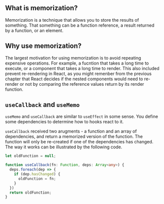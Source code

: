## What is memorization?

Memorization is a technique that allows you to store the results of something. That something can be a function reference, a result returned by a function, or an element.

## Why use memorization?
The largest motivation for using memorization is to avoid repeating expensive operations. For example, a fucntion that takes a long time to execute, or a component that takes a long time to render. This also included prevent re-rendering in React, as you might remenber from the previous chapter that React decides if the nested components would need to re-render or not by comparing the reference values return by its render function.

## `useCallback` and `useMemo`

`useMemo` and `useCallback` are similar to `useEffect` in some sense. You define some dependencies to determine how to hooks react to it.

`useCallback` received two arugments - a function and an array of dependencies, and return a memorized version of the function. The function will only be re-created if one of the dependencies has changed. The way it works can be illustrated by the following code.

```ts
let oldFunction = null;

function useCallback(fn: Function, deps: Array<any>) {
  deps.foreach(dep => {
    if (dep.hasChanged) {
      oldFunction = fn;
    }
  })
  return oldFunction;
}
```

